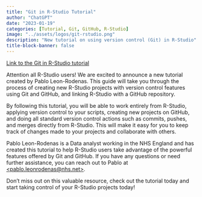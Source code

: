 ```yaml
---
title: "Git in R-Studio Tutorial"
author: "ChatGPT"
date: "2023-01-19"
categories: [Tutorial, Git, GitHub, R-Studio]
image: "../assets/logos/git-rstudio.png"
description: "New tutorial on using version control (Git) in R-Studio"
title-block-banner: false
---
```


[Link to the Git in R-Studio tutorial](https://nhsengland.github.io/nhs-r-reporting/tutorials/rstudio-git.html)

Attention all R-Studio users! We are excited to announce a new tutorial created by Pablo Leon-Rodenas. This guide will take you through the process of creating new R-Studio projects with version control features using Git and GitHub, and linking R-Studio with a GitHub repository.

By following this tutorial, you will be able to work entirely from R-Studio, applying version control to your scripts, creating new projects on GitHub, and doing all standard version control actions such as commits, pushes, and merges directly from R-Studio. This will make it easy for you to keep track of changes made to your projects and collaborate with others.

Pablo Leon-Rodenas is a Data analyst working in the NHS England and has created this tutorial to help R-Studio users take advantage of the powerful features offered by Git and GitHub. If you have any questions or need further assistance, you can reach out to Pablo at [<pablo.leonrodenas@nhs.net>](mailto:pablo.leonrodenas@nhs.net).

Don't miss out on this valuable resource, check out the tutorial today and start taking control of your R-Studio projects today!
